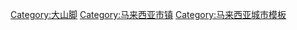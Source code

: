 {{navbox
| name = 大山脚
| title = [[大山脚]]
| state    = {{{state|autocollapse}}}
| listclass = hlist
| imagestyle = padding: 0 0.5em;
| image = [[File:truelogompsp.png|160px|大山脚]]
| above = 属于[[威省市政厅]]

| group1 = 市镇
|  list1 =
* [[大山脚国会议席|大山脚国会选区]]
* [[武吉丁雅]]
* [[武吉敏惹]]
* [[柔府]]
* [[阿儿玛]]
* [[直落卓坤]]
* [[马章武莫]]
* [[峇冬丁宜]]
* [[本南地]]

| group2 = 生态景点
|list2 = 
*[[卓坤山]]（大山脚森林公园）
*[[花果山]]
*[[舒宁顶]]
*[[孟光水坝]]
*[[柔府森林公园]]
*[[玻璃主山]]（Bukit D.O）

| group3 = 旅游景点
|  list3 =
* [[伯公埕]]
* [[大山脚圣安纳教堂]]
* [[大山脚巴刹街]]（Jalan Pasar）
* [[柔府汽车城]]
* 标致城（Icon City）
* [[大山脚高峰城酒店]]
* [[大山脚永旺商场]]
* [[海东妈庙]]
* [[大山脚盂兰盛会]]

|group4 = 交通运输
|list4 = 
* [[大山脚站]]
** [[KTM通勤铁路北马区]]
** [[KTM电动列车服务]]
* [[南北大道]]
* [[北海－居林大道]]（BKE）

| belowstyle = text-align: left; font-size: 85%;
| below = 
{{马来西亚行政区划模板索引}}<br>{{icon|commons}}  [[:commons:Category:Bukit Mertajam|共享资源]] • {{icon|wikisource}} • [[s:Portal:Bukit Mertajam|维基文库]] • {{icon|Wikivoyage}} [[:voy:大山脚|维基导游]] • {{Icon|cat}} [[:Category:大山脚|分类]] • {{Icon|portal}} [[Portal:马来西亚|主题]]
}}

[[Category:大山脚]]
<noinclude>
{{collapsible option}}
[[Category:马来西亚市镇]]
[[Category:马来西亚城市模板]]
</noinclude>